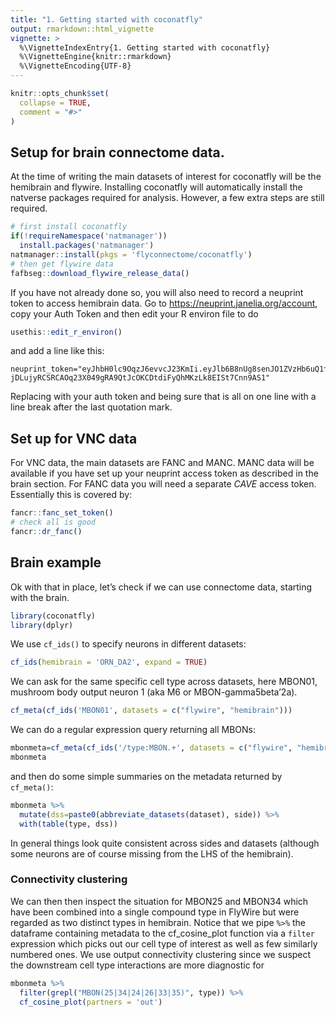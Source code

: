 ```yaml
---
title: "1. Getting started with coconatfly"
output: rmarkdown::html_vignette
vignette: >
  %\VignetteIndexEntry{1. Getting started with coconatfly}
  %\VignetteEngine{knitr::rmarkdown}
  %\VignetteEncoding{UTF-8}
---
```


```r
knitr::opts_chunk$set(
  collapse = TRUE,
  comment = "#>"
)
```

## Setup for brain connectome data.

At the time of writing the main datasets of interest for coconatfly will be the hemibrain and flywire. Installing coconatfly will automatically install the natverse packages required for analysis. However, a few extra steps are still required.

```r
# first install coconatfly
if(!requireNamespace('natmanager'))
  install.packages('natmanager')
natmanager::install(pkgs = 'flyconnectome/coconatfly')
# then get flywire data
fafbseg::download_flywire_release_data()
```

If you have not already done so, you will also need to record a neuprint token to access hemibrain data. Go to <https://neuprint.janelia.org/account>, copy your Auth Token and then edit your R environ file to do

```r
usethis::edit_r_environ()
```

and add a line like this:

```         
neuprint_token="eyJhbH0lc9OqzJ6evvcJ23KmIi.eyJlb6B8nUg8senJO1ZVzHb6uQ1fvncAiWdFcTIwTQb0xOcxa3TjKHVdLZ5OAtHzjWJJLqpQjiTikWryIfgUHCKoq31RSdDMqD7mah0RWCFaEPrTDdPm7OfRBizNdoqyyWAE61g9FWb2CAh8kAfcsb3ylVG3MwFOYpX91ayWxtp1prfjtm9dte9mFddGdWdr8444Rrun8cLksyELl93utdnGAQReSgiNy-jDLujyRCSRCAOq23X049gRA9QtJcOKCDtdiFyQhMKzLk8EISt7Cnn9AS1"
```

Replacing with your auth token and being sure that is all on one line with a line break after the last quotation mark.

## Set up for VNC data

For VNC data, the main datasets are FANC and MANC. MANC data will be available if you have set up your neuprint access token as described in the brain section.
For FANC data you will need a separate *CAVE* access token. Essentially this is covered by:

```r
fancr::fanc_set_token()
# check all is good
fancr::dr_fanc()
```

## Brain example

Ok with that in place, let's check if we can use connectome data, starting
with the brain.

```r
library(coconatfly)
library(dplyr)
```

We use `cf_ids()` to specify neurons in different datasets:
```r
cf_ids(hemibrain = 'ORN_DA2', expand = TRUE)
```

We can ask for the same specific cell type across datasets, here
MBON01, mushroom body output neuron 1 (aka M6 or MBON-gamma5beta'2a).

```r
cf_meta(cf_ids('MBON01', datasets = c("flywire", "hemibrain")))
```
We can do a regular expression query returning all MBONs:
```r
mbonmeta=cf_meta(cf_ids('/type:MBON.+', datasets = c("flywire", "hemibrain")))
mbonmeta
```
and then do some simple summaries on the metadata returned by `cf_meta()`:

```r
mbonmeta %>% 
  mutate(dss=paste0(abbreviate_datasets(dataset), side)) %>% 
  with(table(type, dss))
```
In general things look quite consistent across sides and datasets (although some neurons are of course missing from the LHS of the hemibrain).

### Connectivity clustering

We can then then inspect the situation for MBON25 and MBON34 which have 
been combined into a single compound type in FlyWire but were regarded as two
distinct types in hemibrain. Notice that we pipe ` %>% ` the dataframe containing metadata to the cf_cosine_plot function via a `filter` expression which picks out our cell type of interest as well as few
similarly numbered ones. We use output connectivity clustering since we suspect the downstream cell type interactions are more diagnostic for 

```r
mbonmeta %>% 
  filter(grepl("MBON(25|34|24|26|33|35)", type)) %>% 
  cf_cosine_plot(partners = 'out')
```

